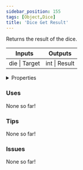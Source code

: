 ```yaml
---
sidebar_position: 155
tags: [Object,Dice]
title: 'Dice Get Result'
---
```


Returns the result of the dice.



<IChip uuid="c80e2979-c672-4e7a-81fb-0ed1964e3ea6"/>

<table><thead><tr><th>Inputs</th><th>Outputs</th></tr></thead><tbody><tr><td>die | Target</td><td>int | Result</td></tr></tbody></table>

<details>
  <summary>Properties</summary>
  <div>
    <div>
    <table>
      <tbody>
        <tr>
          <td>Is beta required?</td>
          <td>No</td>
        </tr>
        <tr>
          <td>Is chip a trolling risk?</td>
          <td>No</td>
        </tr>
        <tr>
          <td>Is chip a role assignment risk?</td>
          <td>No</td>
        </tr>
        <tr>
          <td>Chip UUID</td>
          <td>c80e2979-c672-4e7a-81fb-0ed1964e3ea6</td>
        </tr>
        <tr>
          <td>Room availability</td>
          <td>Available everywhere</td>
        </tr>
      </tbody>
    </table>
    </div>
  </div>
</details>

### Uses

None so far!

### Tips

None so far!

### Issues

None so far!